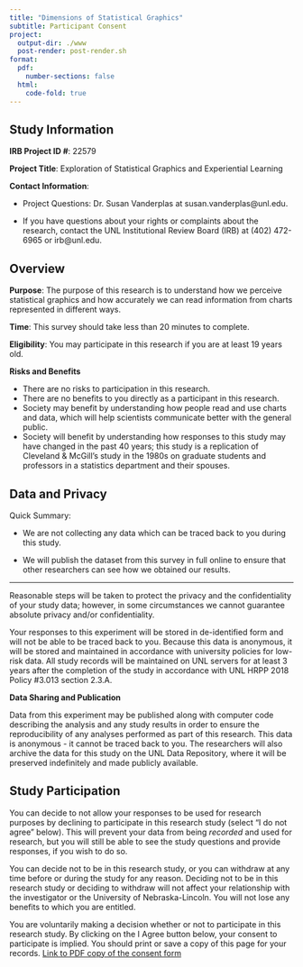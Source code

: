 ```yaml
---
title: "Dimensions of Statistical Graphics"
subtitle: Participant Consent
project:
  output-dir: ./www
  post-render: post-render.sh
format: 
  pdf:
    number-sections: false
  html:
    code-fold: true
---
```


## Study Information

**IRB Project ID #**: 22579

**Project Title**: Exploration of Statistical Graphics and Experiential Learning

**Contact Information**:

- Project Questions: Dr. Susan Vanderplas at susan.vanderplas@unl.edu.

- If you have questions about your rights or complaints about the research, contact the UNL Institutional Review Board (IRB) at (402) 472-6965 or irb@unl.edu.


## Overview

**Purpose**: The purpose of this research is to understand how we perceive statistical graphics and how accurately we can read information from charts represented in different ways.

**Time**: This survey should take less than 20 minutes to complete.

**Eligibility**: You may participate in this research if you are at least 19 years old.

**Risks and Benefits**

- There are no risks to participation in this research.
- There are no benefits to you directly as a participant in this research.
- Society may benefit by understanding how people read and use charts and data, which will help scientists communicate better with the general public.
- Society will benefit by understanding how responses to this study may have changed in the past 40 years; this study is a replication of Cleveland & McGill's study in the 1980s on graduate students and professors in a statistics department and their spouses.

## Data and Privacy

Quick Summary: 

- We are not collecting any data which can be traced back to you during this study.

- We will publish the dataset from this survey in full online to ensure that other researchers can see how we obtained our results.

--------

Reasonable steps will be taken to protect the privacy and the confidentiality of your study data; however, in some circumstances we cannot guarantee absolute privacy and/or confidentiality.

Your responses to this experiment will be stored in de-identified form and will not be able to be traced back to you. 
Because this data is anonymous, it will be stored and maintained in accordance with university policies for low-risk data.
All study records will be maintained on UNL servers for at least 3 years after the completion of the study in accordance with UNL HRPP 2018 Policy #3.013 section 2.3.A. 

**Data Sharing and Publication**

Data from this experiment may be published along with computer code describing the analysis and any study results in order to ensure the reproducibility of any analyses performed as part of this research. 
This data is anonymous - it cannot be traced back to you. 
The researchers will also archive the data for this study on the UNL Data Repository, where it will be preserved indefinitely and made publicly available.


## Study Participation

You can decide to not allow your responses to be used for research purposes by declining to participate in this research study (select "I do not agree" below). 
This will prevent your data from being *recorded* and used for research, but you will still be able to see the study questions and provide responses, if you wish to do so. 

You can decide not to be in this research study, or you can withdraw at any time before or during the study for any reason. 
Deciding not to be in this research study or deciding to withdraw will not affect your relationship with the investigator or the University of Nebraska-Lincoln. 
You will not lose any benefits to which you are entitled.


You are voluntarily making a decision whether or not to participate in this research study. 
By clicking on the I Agree button below, your consent to participate is implied. 
You should print or save a copy of this page for your records. [Link to PDF copy of the consent form](graphics-consent-dept.pdf){target="_blank"}